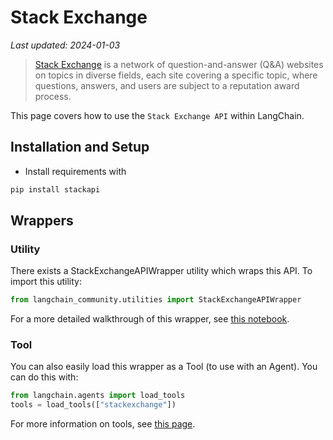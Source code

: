 # Stack Exchange
*Last updated: 2024-01-03*

>[Stack Exchange](https://en.wikipedia.org/wiki/Stack_Exchange) is a network of 
question-and-answer (Q&A) websites on topics in diverse fields, each site covering 
a specific topic, where questions, answers, and users are subject to a reputation award process.

This page covers how to use the `Stack Exchange API` within LangChain.

## Installation and Setup
- Install requirements with 
```bash
pip install stackapi
```

## Wrappers

### Utility

There exists a StackExchangeAPIWrapper utility which wraps this API. To import this utility:

```python
from langchain_community.utilities import StackExchangeAPIWrapper
```

For a more detailed walkthrough of this wrapper, see [this notebook](/docs/integrations/tools/stackexchange).

### Tool

You can also easily load this wrapper as a Tool (to use with an Agent).
You can do this with:
```python
from langchain.agents import load_tools
tools = load_tools(["stackexchange"])
```

For more information on tools, see [this page](/docs/modules/agents/tools/).
